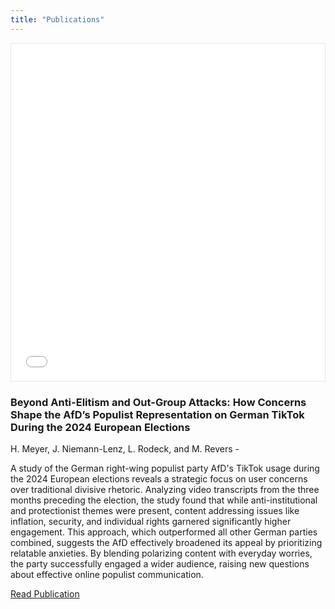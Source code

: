 ```yaml
---
title: "Publications"
---
```


```{=html}
<div style="display: flex; justify-content: center;">
  <iframe src="images/header-publications.html" width="980" height="540" style="border:1px solid #e6e7ec;"></iframe>
</div>
```

```{=html}
<div class="publication-card">
  <h3>Beyond Anti-Elitism and Out-Group Attacks: How Concerns Shape the AfD’s Populist Representation on German TikTok During the 2024 European Elections</h3>
  <div class="metadata">
    <span class="authors">H. Meyer, J. Niemann-Lenz, L. Rodeck, and M. Revers</span>
    -
    <span class="journal"></span>
  </div>
  <p class="abstract">
    A study of the German right-wing populist party AfD's TikTok usage during the 2024 European elections reveals a strategic focus on user concerns over traditional divisive rhetoric. Analyzing video transcripts from the three months preceding the election, the study found that while anti-institutional and protectionist themes were present, content addressing issues like inflation, security, and individual rights garnered significantly higher engagement. This approach, which outperformed all other German parties combined, suggests the AfD effectively broadened its appeal by prioritizing relatable anxieties. By blending polarizing content with everyday worries, the party successfully engaged a wider audience, raising new questions about effective online populist communication.
  </p>
  <a href="10.31219/osf.io/yk3u4" class="link-button">Read Publication</a>
</div>
```